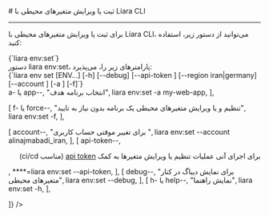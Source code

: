

<Layout>
<Head>
<title>مستندات ثبت یا ویرایش متغیرهای محیطی با Liara CLI - لیارا</title>
</Head>
# ثبت یا ویرایش متغیرهای محیطی با Liara CLI
<hr className="mb-2" />

برای 
ثبت یا ویرایش متغیرهای محیطی با Liara CLI،
می‌توانید از دستور زیر، استفاده کنید: 

<div className="h-2" />
<div dir="ltr">
<Highlight className='bash'>
{`liara env:set`}
</Highlight>
</div>
<div className="h-2" />
<Asciinema id="add-env" />


<Section id="command-parameters" title="پارامترهای دستور" />
دستور <Important>liara env:set</Important>، پارامترهای زیر را، می‌پذیرد:

<div className="h-2" />
<div dir="ltr">
<Highlight className='bash'>
{`liara env set [ENV...] [-h] [--debug] [--api-token <value>] [--region iran|germany] [--account <value>]
    [-a <value>] [-f]`}
</Highlight>
</div>


<Table headers={[
  "پارامتر",
  "توضیحات",
  "مثال",
]} data={[
  [
    <Important>a- یا app--</Important>,
    "انتخاب برنامه هدف",
    <Important>liara env:set -a my-web-app</Important>,
  ],

  [
    <Important>f- یا force--</Important>,
    "تنظیم و یا ویرایش متغیرهای محیطی یک برنامه بدون نیاز به تایید",
    <Important>liara env:set -f</Important>,
  ],
  
  [
    <Important>account--</Important>,
    "برای تغییر موقتی حساب کاربری ",
    <Important>liara env:set --account alinajmabadi_iran</Important>,
  ],
  [
    <Important>api-token--</Important>,
    <div dir="rtl">
    <p> برای اجرای آنی عملیات تنظیم یا ویرایش متغیرها به کمک <a href="/references/api/about" className="text-[#2196f3] ">api token</a> (مناسب ci/cd)</p>
    </div>,
    <Important>****=liara env:set --api-token</Important>,
  ],
  [
    <Important>debug--</Important>,
    "برای نمایش دیباگ در کنار متغیرهای محیطی",
    <Important>liara env:set --debug</Important>,
  ],
  [
    <Important>h- یا help--</Important>,
    "نمایش راهنما",
    <Important>liara env:set -h</Important>,
  ],
 
  
]} />
<div className="h-3" />

</Layout>